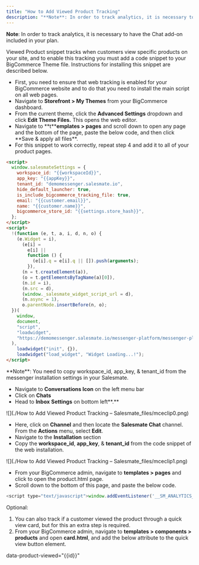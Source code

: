 ```yaml
---
title: "How to Add Viewed Product Tracking"
description: "**Note**: In order to track analytics, it is necessary to have the Chat add-on included in your plan...."
---
```


**Note**: In order to track analytics, it is necessary to have the Chat add-on included in your plan.

Viewed Product snippet tracks when customers view specific products on your site, and to enable this tracking you must add a code snippet to your BigCommerce Theme file. Instructions for installing this snippet are described below.

- First, you need to ensure that web tracking is enabled for your BigCommerce website and to do that you need to install the main script on all web pages.
- Navigate to **Storefront > My Themes** from your BigCommerce dashboard.
- From the current theme, click the **Advanced Settings** dropdown and click **Edit Theme Files.** This opens the web editor.
- Navigate to **t\*\***emplates > pages** and scroll down to open any page and the bottom of the page, paste the below code, and then click **Save & apply all files\*\*.
- For this snippet to work correctly, repeat step 4 and add it to all of your product pages.

```html
<script>
  window.salesmateSettings = {
    workspace_id: "{{workspaceId}}",
    app_key: "{{appKey}}",
    tenant_id: "demomessenger.salesmate.io",
    hide_default_launcher: true,
    is_include_bigcommerce_tracking_file: true,
    email: "{{customer.email}}",
    name: "{{customer.name}}",
    bigcommerce_store_id: "{{settings.store_hash}}",
  };
</script>
<script>
  !(function (e, t, a, i, d, n, o) {
    (e.Widget = i),
      (e[i] =
        e[i] ||
        function () {
          (e[i].q = e[i].q || []).push(arguments);
        }),
      (n = t.createElement(a)),
      (o = t.getElementsByTagName(a)[0]),
      (n.id = i),
      (n.src = d),
      (window._salesmate_widget_script_url = d),
      (n.async = 1),
      o.parentNode.insertBefore(n, o);
  })(
    window,
    document,
    "script",
    "loadwidget",
    "https://demomessenger.salesmate.io/messenger-platform/messenger-platform-main.js"
  ),
    loadwidget("init", {}),
    loadwidget("load_widget", "Widget Loading...!");
</script>
```

<Note>
  **Note**: You need to copy workspace_id, app_key, & tenant_id from the
  messenger installation settings in your Salesmate.
</Note>

- Navigate to **Conversations Icon** on the left menu bar
- Click on **Chats**
- Head to **Inbox** **Settings** on bottom left**.**

![](./How to Add Viewed Product Tracking – Salesmate_files/mceclip0.png)

- Here, click on **Channel** and then locate the **Salesmate Chat** channel. From the **Actions** menu, select **Edit**.
- Navigate to the **Installation** section
- Copy the **workspace_id**, **app_key**, & **tenant_id** from the code snippet of the web installation.

![](./How to Add Viewed Product Tracking – Salesmate_files/mceclip1.png)

- From your BigCommerce admin, navigate to **templates > pages** and click to open the product.html page.
- Scroll down to the bottom of this page, and paste the below code.

```javascript
<script type="text/javascript">window.addEventListener('__SM_ANALYTICS_READY__', () => {SALESMATE.productViewed({productId: "{{product.id}}",storeId: "{{settings.store_hash}}"});});</script>
```

Optional:

1.  You can also track if a customer viewed the product through a quick view card, but for this an extra step is required.
2.  From your BigCommerce admin, navigate to **templates > components > products** and open **card.html**, and add the below attribute to the quick view button element.

data-product-viewed="{{id}}"
